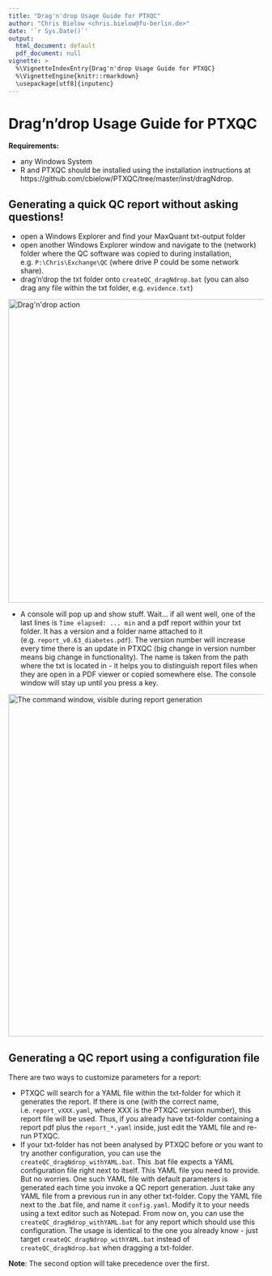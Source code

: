 ```yaml
---
title: "Drag'n'drop Usage Guide for PTXQC"
author: "Chris Bielow <chris.bielow@fu-berlin.de>"
date: '`r Sys.Date()`'
output:
  html_document: default
  pdf_document: null
vignette: >
  %\VignetteIndexEntry{Drag'n'drop Usage Guide for PTXQC}
  %\VignetteEngine{knitr::rmarkdown}
  \usepackage[utf8]{inputenc}
---
```


# Drag'n'drop Usage Guide for PTXQC

**Requirements:**

  - any Windows System 
  - R and PTXQC should be installed using the installation instructions
    at https://github.com/cbielow/PTXQC/tree/master/inst/dragNdrop.

## Generating a quick QC report without asking questions!

  - open a Windows Explorer and find your MaxQuant txt-output folder
  - open another Windows Explorer window and navigate to the (network) folder where the QC software
    was copied to during installation, e.g. `P:\Chris\Exchange\QC` (where drive P could be some network share).
  - drag'n'drop the txt folder onto `createQC_dragNdrop.bat` (you can also drag any file within the
    txt folder, e.g. `evidence.txt`)

<img src="DragNDrop_Action.png" width="600" alt="Drag'n'drop action" />

 - A console will pop up and show stuff. Wait... if all went well, one of the last lines is `Time elapsed: ... min`
   and a pdf report within your txt folder. It has a version and a folder name attached to it
   (e.g. `report_v0.63_diabetes.pdf`). The version number will increase every time there is an 
   update in PTXQC (big change in version number means big change in functionality). 
   The name is taken from the path where the txt is located in - it helps you to distinguish
   report files when they are open in a PDF viewer or copied somewhere else. 
   The console window will stay up until you press a key.

<img src="DragNDrop_BatWindow.png" width="677" alt="The command window, visible during report generation" />

## Generating a QC report using a configuration file

There are two ways to customize parameters for a report:

  - PTXQC will search for a YAML file within the txt-folder for which it generates the report. 
    If there is one (with the correct name, i.e. `report_vXXX.yaml`, where XXX is the PTXQC version number),
    this report file will be used. Thus, if you already have txt-folder containing a report pdf
    plus the `report_*.yaml` inside, just edit the YAML file and re-run 
    PTXQC.
  - If your txt-folder has not been analysed by PTXQC before *or* you want to try another configuration, 
    you can use the `createQC_dragNdrop_withYAML.bat`. This .bat file expects a YAML configuration file
    right next to itself. This YAML file you need to provide. But no worries. One such YAML file 
    with default parameters is generated each time you invoke a QC report generation. 
    Just take any YAML file from a previous run in any other txt-folder. Copy the YAML file next to the .bat file, and name it `config.yaml`.
    Modify it to your needs using a text editor such as Notepad.
    From now on, you can use the `createQC_dragNdrop_withYAML.bat` for any report which should use this configuration.
    The usage is identical to the one you already know - just target `createQC_dragNdrop_withYAML.bat` instead of `createQC_dragNdrop.bat`
    when dragging a txt-folder.

**Note**: The second option will take precedence over the first.



